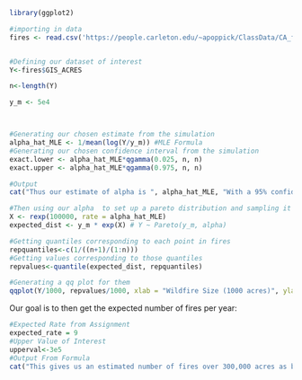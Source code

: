 
```r
library(ggplot2)

#importing in data
fires <- read.csv('https://people.carleton.edu/~apoppick/ClassData/CA_fires',header = TRUE)


#Defining our dataset of interest
Y<-fires$GIS_ACRES

n<-length(Y)

y_m <- 5e4



#Generating our chosen estimate from the simulation
alpha_hat_MLE <- 1/mean(log(Y/y_m)) #MLE Formula
#Generating our chosen confidence interval from the simulation
exact.lower <- alpha_hat_MLE*qgamma(0.025, n, n)
exact.upper <- alpha_hat_MLE*qgamma(0.975, n, n)

#Output
cat("Thus our estimate of alpha is ", alpha_hat_MLE, "With a 95% confidence interval (", exact.lower,"," ,exact.upper,")" )

#Then using our alpha  to set up a pareto distribution and sampling it a large number of times
X <- rexp(100000, rate = alpha_hat_MLE)
expected_dist <- y_m * exp(X) # Y ~ Pareto(y_m, alpha)

#Getting quantiles corresponding to each point in fires 
repquantiles<-c(1/((n+1)/(1:n)))
#Getting values corresponding to those quantiles
repvalues<-quantile(expected_dist, repquantiles)

#Generating a qq plot for them
qqplot(Y/1000, repvalues/1000, xlab = "Wildfire Size (1000 acres)", ylab = "Expected Value at Quantile (1000 Acres) ")

```

Our goal is to then get the expected number of fires per year:


```r
#Expected Rate from Assignment
expected_rate = 9
#Upper Value of Interest
upperval<-3e5
#Output From Formula
cat("This gives us an estimated number of fires over 300,000 acres as between ", expected_rate*(y_m/upperval)**exact.upper, "and ", expected_rate*(y_m/upperval)**exact.lower, "fires per year")
```